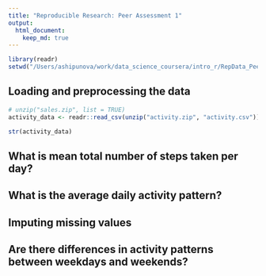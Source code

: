 ```yaml
---
title: "Reproducible Research: Peer Assessment 1"
output: 
  html_document:
    keep_md: true
---
```


```r
library(readr)
setwd("/Users/ashipunova/work/data_science_coursera/intro_r/RepData_PeerAssessment1/")
```

## Loading and preprocessing the data
```r
# unzip("sales.zip", list = TRUE)
activity_data <- readr::read_csv(unzip("activity.zip", "activity.csv"))

str(activity_data)
```


## What is mean total number of steps taken per day?



## What is the average daily activity pattern?



## Imputing missing values



## Are there differences in activity patterns between weekdays and weekends?
